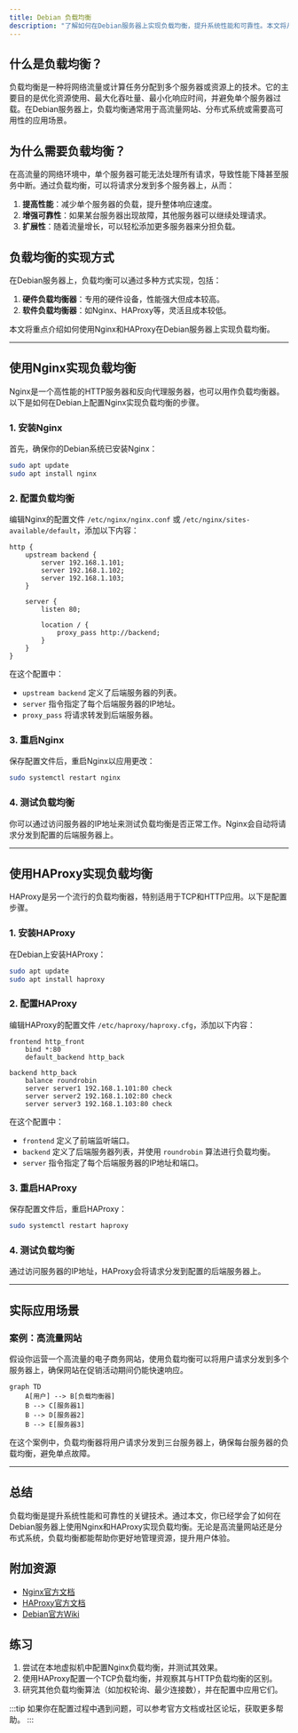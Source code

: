 ```yaml
---
title: Debian 负载均衡
description: "了解如何在Debian服务器上实现负载均衡，提升系统性能和可靠性。本文将从基础概念讲起，逐步引导初学者掌握负载均衡的配置与应用。"
---
```


## 什么是负载均衡？

负载均衡是一种将网络流量或计算任务分配到多个服务器或资源上的技术。它的主要目的是优化资源使用、最大化吞吐量、最小化响应时间，并避免单个服务器过载。在Debian服务器上，负载均衡通常用于高流量网站、分布式系统或需要高可用性的应用场景。

## 为什么需要负载均衡？

在高流量的网络环境中，单个服务器可能无法处理所有请求，导致性能下降甚至服务中断。通过负载均衡，可以将请求分发到多个服务器上，从而：

1. **提高性能**：减少单个服务器的负载，提升整体响应速度。
2. **增强可靠性**：如果某台服务器出现故障，其他服务器可以继续处理请求。
3. **扩展性**：随着流量增长，可以轻松添加更多服务器来分担负载。

## 负载均衡的实现方式

在Debian服务器上，负载均衡可以通过多种方式实现，包括：

1. **硬件负载均衡器**：专用的硬件设备，性能强大但成本较高。
2. **软件负载均衡器**：如Nginx、HAProxy等，灵活且成本较低。

本文将重点介绍如何使用Nginx和HAProxy在Debian服务器上实现负载均衡。

---

## 使用Nginx实现负载均衡

Nginx是一个高性能的HTTP服务器和反向代理服务器，也可以用作负载均衡器。以下是如何在Debian上配置Nginx实现负载均衡的步骤。

### 1. 安装Nginx

首先，确保你的Debian系统已安装Nginx：

```bash
sudo apt update
sudo apt install nginx
```

### 2. 配置负载均衡

编辑Nginx的配置文件 `/etc/nginx/nginx.conf` 或 `/etc/nginx/sites-available/default`，添加以下内容：

```nginx
http {
    upstream backend {
        server 192.168.1.101;
        server 192.168.1.102;
        server 192.168.1.103;
    }

    server {
        listen 80;

        location / {
            proxy_pass http://backend;
        }
    }
}
```

在这个配置中：

- `upstream backend` 定义了后端服务器的列表。
- `server` 指令指定了每个后端服务器的IP地址。
- `proxy_pass` 将请求转发到后端服务器。

### 3. 重启Nginx

保存配置文件后，重启Nginx以应用更改：

```bash
sudo systemctl restart nginx
```

### 4. 测试负载均衡

你可以通过访问服务器的IP地址来测试负载均衡是否正常工作。Nginx会自动将请求分发到配置的后端服务器上。

---

## 使用HAProxy实现负载均衡

HAProxy是另一个流行的负载均衡器，特别适用于TCP和HTTP应用。以下是配置步骤。

### 1. 安装HAProxy

在Debian上安装HAProxy：

```bash
sudo apt update
sudo apt install haproxy
```

### 2. 配置HAProxy

编辑HAProxy的配置文件 `/etc/haproxy/haproxy.cfg`，添加以下内容：

```haproxy
frontend http_front
    bind *:80
    default_backend http_back

backend http_back
    balance roundrobin
    server server1 192.168.1.101:80 check
    server server2 192.168.1.102:80 check
    server server3 192.168.1.103:80 check
```

在这个配置中：

- `frontend` 定义了前端监听端口。
- `backend` 定义了后端服务器列表，并使用 `roundrobin` 算法进行负载均衡。
- `server` 指令指定了每个后端服务器的IP地址和端口。

### 3. 重启HAProxy

保存配置文件后，重启HAProxy：

```bash
sudo systemctl restart haproxy
```

### 4. 测试负载均衡

通过访问服务器的IP地址，HAProxy会将请求分发到配置的后端服务器上。

---

## 实际应用场景

### 案例：高流量网站

假设你运营一个高流量的电子商务网站，使用负载均衡可以将用户请求分发到多个服务器上，确保网站在促销活动期间仍能快速响应。

```mermaid
graph TD
    A[用户] --> B[负载均衡器]
    B --> C[服务器1]
    B --> D[服务器2]
    B --> E[服务器3]
```

在这个案例中，负载均衡器将用户请求分发到三台服务器上，确保每台服务器的负载均衡，避免单点故障。

---

## 总结

负载均衡是提升系统性能和可靠性的关键技术。通过本文，你已经学会了如何在Debian服务器上使用Nginx和HAProxy实现负载均衡。无论是高流量网站还是分布式系统，负载均衡都能帮助你更好地管理资源，提升用户体验。

## 附加资源

- [Nginx官方文档](https://nginx.org/en/docs/)
- [HAProxy官方文档](https://www.haproxy.org/documentation/)
- [Debian官方Wiki](https://wiki.debian.org/)

## 练习

1. 尝试在本地虚拟机中配置Nginx负载均衡，并测试其效果。
2. 使用HAProxy配置一个TCP负载均衡，并观察其与HTTP负载均衡的区别。
3. 研究其他负载均衡算法（如加权轮询、最少连接数），并在配置中应用它们。

:::tip
如果你在配置过程中遇到问题，可以参考官方文档或社区论坛，获取更多帮助。
:::